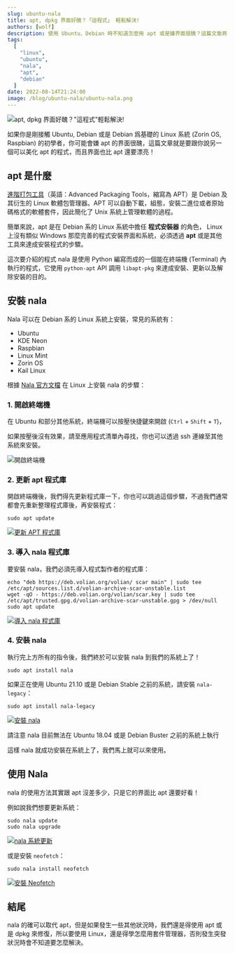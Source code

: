 ```yaml
---
slug: ubuntu-nala
title: apt, dpkg 界面好醜？「這程式」 輕鬆解決!
authors: [wolf]
description: 使用 Ubuntu、Debian 時不知道怎麼用 apt 或是嫌界面很醜？這篇文章將會教你使用 nala 輕鬆解決這個問題！
tags:
  [
	"linux",
	"ubuntu",
  	"nala",
  	"apt",
  	"debian"
  ]
date: 2022-08-14T21:24:00
image: /blog/ubuntu-nala/ubuntu-nala.png
---
```



![apt, dpkg 界面好醜？"這程式"輕鬆解決!](@static/blog/ubuntu-nala/ubuntu-nala.png)

如果你是剛接觸 Ubuntu, Debian 或是 Debian 爲基礎的 Linux 系統 (Zorin OS, Raspbian) 的初學者，你可能會嫌 apt 的界面很醜，這篇文章就是要跟你說另一個可以美化 apt 的程式，而且界面也比 apt 還要漂亮！

## apt 是什麼

[進階打包工具](https://zh.wikipedia.org/zh-tw/APT)（英語：Advanced Packaging Tools，縮寫為 APT）是 Debian 及其衍生的 Linux 軟體包管理器。APT 可以自動下載，組態，安裝二進位或者原始碼格式的軟體套件，因此簡化了 Unix 系統上管理軟體的過程。

簡單來說，apt 是在 Debian 系的 Linux 系統中擔任 **程式安裝器** 的角色， Linux 上沒有類似 Windows 那麼完善的程式安裝界面和系統，必須透過 **apt** 或是其他工具來達成安裝程式的步驟。

<Adsense />

這次要介紹的程式 nala 是使用 Python 編寫而成的一個能在終端機 (Terminal) 內執行的程式，它使用 `python-apt` API 調用 `libapt-pkg` 來達成安裝、更新以及解除安裝的目的。

## 安裝 nala

Nala 可以在 Debian 系的 Linux 系統上安裝，常見的系統有：

- Ubuntu
- KDE Neon
- Raspbian
- Linux Mint
- Zorin OS
- Kail Linux

根據 [Nala 官方文檔](https://gitlab.com/volian/nala/-/wikis/Installation) 在 Linux 上安裝 nala 的步驟：

### 1. 開啟終端機

在 Ubuntu 和部分其他系統，終端機可以按壓快捷鍵來開啟 (`Ctrl` + `Shift` + `T`)，

如果按壓後沒有效果，請至應用程式清單內尋找，你也可以透過 ssh 連線至其他系統來安裝。

![開啟終端機](@static/blog/ubuntu-nala/open-terminal.png)

### 2. 更新 apt 程式庫

<Adsense />

開啟終端機後，我們得先更新程式庫一下，你也可以跳過這個步驟，不過我們通常都會先重新整理程式庫後，再安裝程式：

```shell showLineNumbers
sudo apt update
```

[![更新 APT 程式庫](https://asciinema.org/a/514665.svg)](https://asciinema.org/a/514665)

### 3. 導入 nala 程式庫

要安裝 nala，我們必須先導入程式製作者的程式庫：

```shell showLineNumbers
echo "deb https://deb.volian.org/volian/ scar main" | sudo tee /etc/apt/sources.list.d/volian-archive-scar-unstable.list
wget -qO - https://deb.volian.org/volian/scar.key | sudo tee /etc/apt/trusted.gpg.d/volian-archive-scar-unstable.gpg > /dev/null
sudo apt update
```

[![導入 nala 程式庫](https://asciinema.org/a/514667.svg)](https://asciinema.org/a/514667)

### 4. 安裝 nala

執行完上方所有的指令後，我們終於可以安裝 nala 到我們的系統上了！

```shell showLineNumbers
sudo apt install nala
```

如果正在使用 Ubuntu 21.10 或是 Debian Stable 之前的系統，請安裝 `nala-legacy`：

<Adsense />

```shell showLineNumbers
sudo apt install nala-legacy
```

[![安裝 nala](https://asciinema.org/a/514668.svg)](https://asciinema.org/a/514668)

<Warning>
  請注意 nala 目前無法在 Ubuntu 18.04 或是 Debian Buster 之前的系統上執行
</Warning>

這樣 nala 就成功安裝在系統上了，我們馬上就可以來使用。

## 使用 Nala

nala 的使用方法其實跟 apt 沒差多少，只是它的界面比 apt 還要好看！

例如說我們想要更新系統：

```shell showLineNumbers
sudo nala update
sudo nala upgrade
```

[![nala 系統更新](https://asciinema.org/a/514669.svg)](https://asciinema.org/a/514669)

或是安裝 `neofetch`：

```shell showLineNumbers
sudo nala install neofetch
```

[![安裝 Neofetch](https://asciinema.org/a/514670.svg)](https://asciinema.org/a/514670)

## 結尾

nala 的確可以取代 apt，但是如果發生一些其他狀況時，我們還是得使用 apt 或是 dpkg 來修復，所以要使用 Linux，還是得學怎麼用套件管理器，否則發生突發狀況時會不知道要怎麼解決。

<Adsense />
